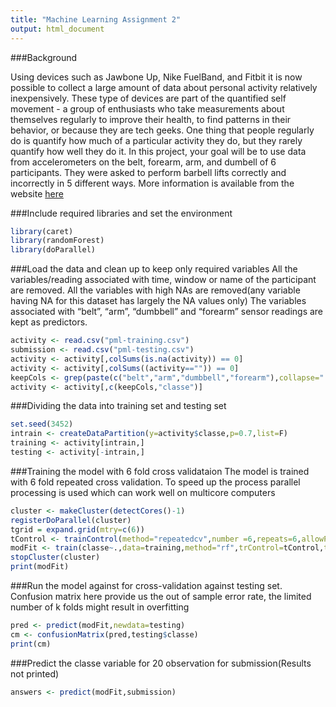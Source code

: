 ```yaml
---
title: "Machine Learning Assignment 2"
output: html_document
---
```


###Background

Using devices such as Jawbone Up, Nike FuelBand, and Fitbit it is now possible to collect a large amount of data about personal activity relatively inexpensively. These type of devices are part of the quantified self movement - a group of enthusiasts who take measurements about themselves regularly to improve their health, to find patterns in their behavior, or because they are tech geeks. One thing that people regularly do is quantify how much of a particular activity they do, but they rarely quantify how well they do it. In this project, your goal will be to use data from accelerometers on the belt, forearm, arm, and dumbell of 6 participants. They were asked to perform barbell lifts correctly and incorrectly in 5 different ways. More information is available from the website [here](http://groupware.les.inf.puc-rio.br/har)


###Include required libraries and set the environment
```r
library(caret)
library(randomForest)
library(doParallel)
```

###Load the data and clean up to keep only required variables
All the variables/reading associated with time, window or name of the participant are removed. All the variables with high NAs are removed(any variable having NA for this dataset has largely the NA values only)
The variables associated with "belt", "arm", "dumbbell" and "forearm" sensor readings are kept as predictors.

```r
activity <- read.csv("pml-training.csv")
submission <- read.csv("pml-testing.csv")
activity <- activity[,colSums(is.na(activity)) == 0]
activity <- activity[,colSums((activity=="")) == 0]
keepCols <- grep(paste(c("belt","arm","dumbbell","forearm"),collapse="|"),colnames(activity),value=T)
activity <- activity[,c(keepCols,"classe")]
```

###Dividing the data into training set and testing set
```r
set.seed(3452)
intrain <- createDataPartition(y=activity$classe,p=0.7,list=F)
training <- activity[intrain,]
testing <- activity[-intrain,]
```

###Training the model with 6 fold cross validataion
The model is trained with 6 fold repeated cross validation. To speed up the process parallel processing is used which can work well on multicore computers

```r
cluster <- makeCluster(detectCores()-1)
registerDoParallel(cluster)
tgrid = expand.grid(mtry=c(6))
tControl <- trainControl(method="repeatedcv",number =6,repeats=6,allowParallel=TRUE)
modFit <- train(classe~.,data=training,method="rf",trControl=tControl,tuneGrid=tgrid)
stopCluster(cluster)
print(modFit)
```

###Run the model against for cross-validation against testing set.
Confusion matrix here provide us the out of sample error rate, the limited number of k folds might result in overfitting
```r
pred <- predict(modFit,newdata=testing)
cm <- confusionMatrix(pred,testing$classe)
print(cm)
```
###Predict the classe variable for 20 observation for submission(Results not printed)
```r
answers <- predict(modFit,submission)
```